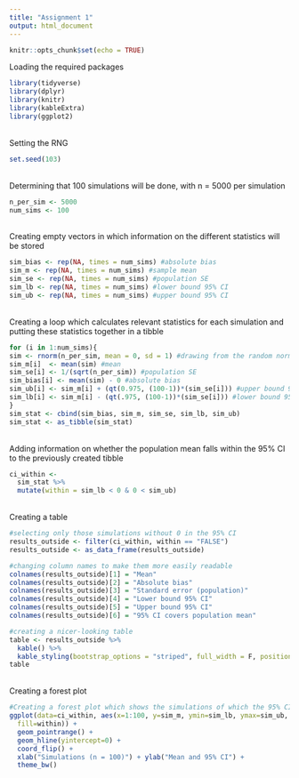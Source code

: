 ```yaml
---
title: "Assignment 1"
output: html_document
---
```



```r
knitr::opts_chunk$set(echo = TRUE)
```


Loading the required packages
```r
library(tidyverse)
library(dplyr)
library(knitr)
library(kableExtra)
library(ggplot2)
```
\
Setting the RNG
```r
set.seed(103) 
```
\
Determining that 100 simulations will be done, with n = 5000 per simulation
```r
n_per_sim <- 5000
num_sims <- 100
```
\
Creating empty vectors in which information on the different statistics will be stored
```r
sim_bias <- rep(NA, times = num_sims) #absolute bias
sim_m <- rep(NA, times = num_sims) #sample mean
sim_se <- rep(NA, times = num_sims) #population SE
sim_lb <- rep(NA, times = num_sims) #lower bound 95% CI
sim_ub <- rep(NA, times = num_sims) #upper bound 95% CI
```
\
Creating a loop which calculates relevant statistics for each simulation and putting these statistics together in a tibble
```r
for (i in 1:num_sims){
sim <- rnorm(n_per_sim, mean = 0, sd = 1) #drawing from the random normal distribution
sim_m[i]  <- mean(sim) #mean
sim_se[i] <- 1/(sqrt(n_per_sim)) #population SE
sim_bias[i] <- mean(sim) - 0 #absolute bias
sim_ub[i] <- sim_m[i] + (qt(0.975, (100-1))*(sim_se[i])) #upper bound 95% CI 
sim_lb[i] <- sim_m[i] - (qt(.975, (100-1))*(sim_se[i])) #lower bound 95% CI 
}
sim_stat <- cbind(sim_bias, sim_m, sim_se, sim_lb, sim_ub) 
sim_stat <- as_tibble(sim_stat)
```
\
Adding information on whether the population mean falls within the 95% CI to the previously created tibble
```r
ci_within <-
  sim_stat %>%
  mutate(within = sim_lb < 0 & 0 < sim_ub)

```

\
Creating a table
```r
#selecting only those simulations without 0 in the 95% CI
results_outside <- filter(ci_within, within == "FALSE")
results_outside <- as_data_frame(results_outside)

#changing column names to make them more easily readable
colnames(results_outside)[1] = "Mean"
colnames(results_outside)[2] = "Absolute bias"
colnames(results_outside)[3] = "Standard error (population)"
colnames(results_outside)[4] = "Lower bound 95% CI"
colnames(results_outside)[5] = "Upper bound 95% CI"
colnames(results_outside)[6] = "95% CI covers population mean"

#creating a nicer-looking table
table <- results_outside %>%
  kable() %>%
  kable_styling(bootstrap_options = "striped", full_width = F, position = "center")
table
```
\
Creating a forest plot
```r
#Creating a forest plot which shows the simulations of which the 95% CI does not include 0 in red
ggplot(data=ci_within, aes(x=1:100, y=sim_m, ymin=sim_lb, ymax=sim_ub, col=within, 
  fill=within)) +
  geom_pointrange() + 
  geom_hline(yintercept=0) + 
  coord_flip() +  
  xlab("Simulations (n = 100)") + ylab("Mean and 95% CI") +
  theme_bw()  
```